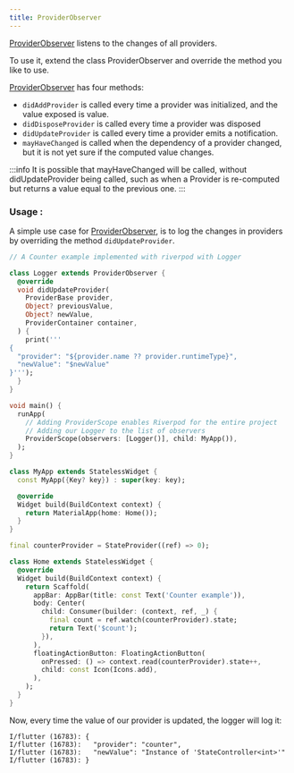 ```yaml
---
title: ProviderObserver
---
```


[ProviderObserver] listens to the changes of all providers.

To use it, extend the class ProviderObserver and override the method you like to use.

[ProviderObserver] has four methods:

- `didAddProvider` is called every time a provider was initialized, and the value exposed is value.
- `didDisposeProvider` is called every time a provider was disposed
- `didUpdateProvider` is called every time a provider emits a notification.
- `mayHaveChanged` is called when the dependency of a provider changed, but it is not yet sure if the computed value changes.

:::info
It is possible that mayHaveChanged will be called, without didUpdateProvider being called, such as when a Provider is re-computed but returns a value equal to the previous one.
:::

### Usage :

A simple use case for [ProviderObserver], is to log the changes in providers by overriding the method `didUpdateProvider`.

```dart
// A Counter example implemented with riverpod with Logger

class Logger extends ProviderObserver {
  @override
  void didUpdateProvider(
    ProviderBase provider,
    Object? previousValue,
    Object? newValue,
    ProviderContainer container,
  ) {
    print('''
{
  "provider": "${provider.name ?? provider.runtimeType}",
  "newValue": "$newValue"
}''');
  }
}

void main() {
  runApp(
    // Adding ProviderScope enables Riverpod for the entire project
    // Adding our Logger to the list of observers
    ProviderScope(observers: [Logger()], child: MyApp()),
  );
}

class MyApp extends StatelessWidget {
  const MyApp({Key? key}) : super(key: key);

  @override
  Widget build(BuildContext context) {
    return MaterialApp(home: Home());
  }
}

final counterProvider = StateProvider((ref) => 0);

class Home extends StatelessWidget {
  @override
  Widget build(BuildContext context) {
    return Scaffold(
      appBar: AppBar(title: const Text('Counter example')),
      body: Center(
        child: Consumer(builder: (context, ref, _) {
          final count = ref.watch(counterProvider).state;
          return Text('$count');
        }),
      ),
      floatingActionButton: FloatingActionButton(
        onPressed: () => context.read(counterProvider).state++,
        child: const Icon(Icons.add),
      ),
    );
  }
}
```

Now, every time the value of our provider is updated, the logger will log it:

```
I/flutter (16783): {
I/flutter (16783):   "provider": "counter",
I/flutter (16783):   "newValue": "Instance of 'StateController<int>'"
I/flutter (16783): }
```

[providerobserver]: https://pub.dev/documentation/riverpod/latest/riverpod/ProviderObserver-class.html
